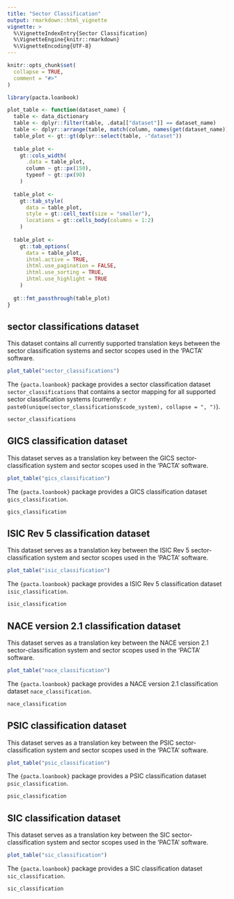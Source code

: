 ```yaml
---
title: "Sector Classification"
output: rmarkdown::html_vignette
vignette: >
  %\VignetteIndexEntry{Sector Classification}
  %\VignetteEngine{knitr::rmarkdown}
  %\VignetteEncoding{UTF-8}
---
```


```r
knitr::opts_chunk$set(
  collapse = TRUE,
  comment = "#>"
)
```

```r
library(pacta.loanbook)

plot_table <- function(dataset_name) {
  table <- data_dictionary
  table <- dplyr::filter(table, .data[["dataset"]] == dataset_name)
  table <- dplyr::arrange(table, match(column, names(get(dataset_name))))
  table_plot <- gt::gt(dplyr::select(table, -"dataset"))
  
  table_plot <- 
    gt::cols_width(
      .data = table_plot,
      column ~ gt::px(150),
      typeof ~ gt::px(90)
    )
  
  table_plot <-
    gt::tab_style(
      data = table_plot,
      style = gt::cell_text(size = "smaller"),
      locations = gt::cells_body(columns = 1:2)
    )
  
  table_plot <-
    gt::tab_options(
      data = table_plot,
      ihtml.active = TRUE,
      ihtml.use_pagination = FALSE,
      ihtml.use_sorting = TRUE,
      ihtml.use_highlight = TRUE
    )
  
  gt::fmt_passthrough(table_plot)
}
```

## sector classifications dataset

This dataset contains all currently supported translation keys between the sector classification systems and sector scopes used in the 'PACTA' software.

```r
plot_table("sector_classifications")
```

The `{pacta.loanbook}` package provides a sector classification dataset `sector_classifications` that contains a sector mapping for all supported sector classification systems (currently: `r paste0(unique(sector_classifications$code_system), collapse = ", ")`).

```r
sector_classifications
```

## GICS classification dataset

This dataset serves as a translation key between the GICS sector-classification system and sector scopes used in the 'PACTA' software.

```r
plot_table("gics_classification")
```

The `{pacta.loanbook}` package provides a GICS classification dataset `gics_classification`.

```r
gics_classification
```

## ISIC Rev 5 classification dataset

This dataset serves as a translation key between the ISIC Rev 5 sector-classification system and sector scopes used in the 'PACTA' software.


```r
plot_table("isic_classification")
```

The `{pacta.loanbook}` package provides a ISIC Rev 5 classification dataset `isic_classification`.

```r
isic_classification
```

## NACE version 2.1 classification dataset

This dataset serves as a translation key between the NACE version 2.1 sector-classification system and sector scopes used in the 'PACTA' software.

```r
plot_table("nace_classification")
```

The `{pacta.loanbook}` package provides a NACE version 2.1 classification dataset `nace_classification`.

```r
nace_classification
```

## PSIC classification dataset

This dataset serves as a translation key between the PSIC sector-classification system and sector scopes used in the 'PACTA' software.

```r
plot_table("psic_classification")
```

The `{pacta.loanbook}` package provides a PSIC classification dataset `psic_classification`.

```r
psic_classification
```

## SIC classification dataset

This dataset serves as a translation key between the SIC sector-classification system and sector scopes used in the 'PACTA' software.

```r
plot_table("sic_classification")
```

The `{pacta.loanbook}` package provides a SIC classification dataset `sic_classification`.

```r
sic_classification
```
